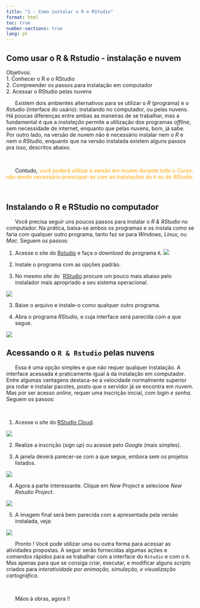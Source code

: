 ```yaml
---
title: "1 - Como instalar o R e RStudio"
format: html
toc: true
number-sections: true
lang: pt
---
```



## Como usar o R & Rstudio  - instalação e nuvem

<div class = "reminder-objetivos">

Objetivos:\
  1. Conhecer o R e o RStudio\
  2. Compreender os passos para instalação em computador\
  2. Acessar o RStudio pelas nuvens\

</div>



|       Existem dois ambientes alternativos para se utilizar o *R* (programa) e o *Rstudio* (interface do usário): instalando no computador, ou pelas nuvens. Há poucas diferenças entre ambas as maneiras de se trabalhar, mas a fundamental é que a *instalação* permite a utilização dos programas  *offline*, sem necessidade de internet, enquanto que pelas nuvens, bom, já sabe. Por outro lado, na versão de nuvem não é necessário instalar nem o *R* e nem o *RStudio*, enquanto que na versão instalada existem alguns passos pra isso, descritos abaixo. 
\

|       Contudo, <span style="color:orange;">você poderá utilizar a versão em nuvem durante todo o *Curso*, não sendo necessário preocupar-se com as instalações do `R` ou do *RStudio*.</span>


\

## Instalando o R e RStudio no computador

|       Você precisa seguir uns poucos passos para instalar o *R & RStudio* no computador. Na prática, baixa-se ambos os programas e os instala como se faria com qualquer outro programa, tanto faz se para *Windows*, *Linux*, ou *Mac*. Seguem os passos:

1.  Acesse o site do [Rstudio](https://posit.co/download/rstudio-desktop/) e faça o *download* do programa `R`. ![](rstudioSite.png)

2.  Instale o programa com as opções padrão.

3.  No mesmo site do ´[RStudio](https://posit.co/download/rstudio-desktop/) procure um pouco mais abaixo pelo instalador mais apropriado a seu sistema operacional.



![](rstudioInstala.png)
\

3.  Baixe o arquivo e instale-o como qualquer outro programa.

4.  Abra o programa *RStudio*, e cuja interface será parecida com a que segue.

![](rstudioJanela.png){#fig-rstudioJanela}
\

## Acessando o `R & Rstudio` pelas nuvens

|       Essa é uma opção simples e que não requer qualquer instalação. A interface acessada é praticamente igual à da instalação em computador. Entre algumas vantagens destaca-se a velocidade normalmente superior pra rodar e instalar pacotes, posto que o servidor já se encontra em nuvem. Mas por ser acesso *online*, requer uma inscrição inicial, com *login e senha*. Seguem os passos:
\

1.  Acesse o site do [RStudio Cloud](https://login.posit.cloud/login?redirect=%2Foauth%2Fauthorize%3Fredirect_uri%3Dhttps%253A%252F%252Fposit.cloud%252Flogin%26client_id%3Dposit-cloud%26response_type%3Dcode%26show_auth%3D0).

![](rstudioNuvem.png)


2.  Realize a inscrição (*sign up*) ou acesse pelo *Google* (mais simples).

3.  A janela deverá parecer-se com a que segue, embora sem os projetos listados.

![](rstudioCloudMain.png)


4.  Agora a parte interessante. Clique em *New Project* e selecione *New Rstudio Project*.

![](rstudioCloudNewProj.png)


5.  A imagem final será bem parecida com a apresentada pela versão instalada, veja:

![](rstudioCloudFinal.png)
\

|       Pronto ! Você pode utilizar uma ou outra forma para acessar as atividades propostas. A seguir serão fornecidas algumas ações e comandos rápidos para se trabalhar com a interface do `Rstudio` e com o `R`. Mas apenas para que se consiga criar, executar, e modificar alguns *scripts* criados para *interatividade por animação, simulação, e visualização cartográfica*. 
\


|       Mãos à obras, agora !!
